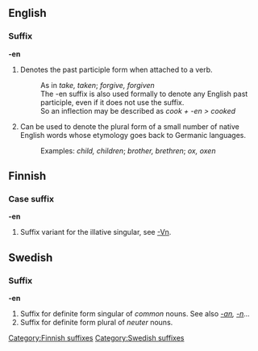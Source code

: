 ==English==
===Suffix===
'''-en'''
#Denotes the past participle form when attached to a verb. 
#:As in ''take, taken''; ''forgive, forgiven''
#:The -en suffix is also used formally to denote any English past participle, even if it does not use the suffix. 
#:So an inflection may be described as ''cook + -en > cooked''
#Can be used to denote the plural form of a small number of native English words whose etymology goes back to Germanic languages. 
#:Examples: ''child, children''; ''brother, brethren''; ''ox, oxen''


==Finnish==
===Case suffix===
'''-en'''

# Suffix variant for the illative singular, see [[-Vn]].

==Swedish==
===Suffix===
'''-en'''

# Suffix for definite form singular of ''common'' nouns. See also ''[[-an]], [[-n]]...''
# Suffix for definite form plural of ''neuter'' nouns.


[[Category:Finnish suffixes]]
[[Category:Swedish suffixes]]